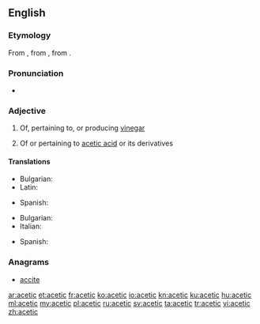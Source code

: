 ==English==

===Etymology===
From {{etyl|fr}} {{term|acétique|lang=fr}}, from {{etyl|la}} {{term|acetum||vinegar|lang=la}}, from {{term|acere||to be sour|lang=la}}.

===Pronunciation===
* {{hyphenation|a|ce|tic}}
*: {{rhymes|iːtɪk}}

===Adjective===
{{en-adj|-}}

# {{organic chemistry}} Of, pertaining to, or producing [[vinegar]]
# {{organic chemistry}} Of or pertaining to [[acetic acid]] or its derivatives

====Translations====
{{trans-top|pertaining to vinegar}}
* Bulgarian: {{t-|bg|оцетен}}
* Latin: {{t-|la|aceticus}}
{{trans-mid}}
* Spanish: {{t+|es|acético}}
{{trans-bottom}}

{{trans-top|pertaining to acetic acid}}
* Bulgarian: {{t-|bg|ацетилов}}
* Italian: {{t+|it|acetico}}
{{trans-mid}}
* Spanish: {{t+|es|acético}}
{{trans-bottom}}

===Anagrams===
* [[accite#English|accite]]

[[ar:acetic]]
[[et:acetic]]
[[fr:acetic]]
[[ko:acetic]]
[[io:acetic]]
[[kn:acetic]]
[[ku:acetic]]
[[hu:acetic]]
[[ml:acetic]]
[[my:acetic]]
[[pl:acetic]]
[[ru:acetic]]
[[sv:acetic]]
[[ta:acetic]]
[[tr:acetic]]
[[vi:acetic]]
[[zh:acetic]]